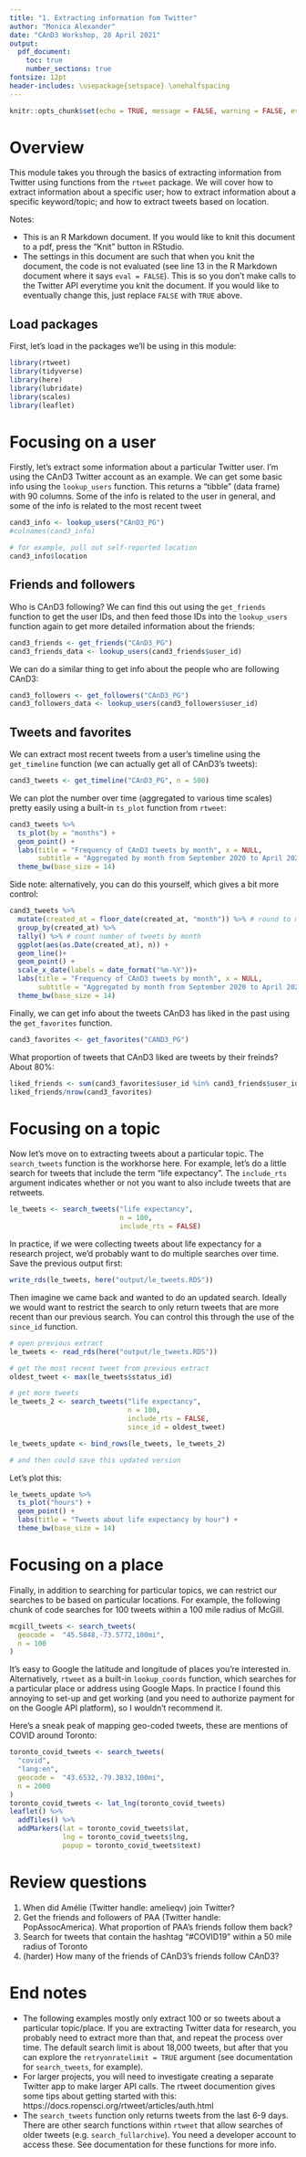 ```yaml
---
title: "1. Extracting information fom Twitter"
author: "Monica Alexander"
date: "CAnD3 Workshop, 28 April 2021"
output: 
  pdf_document:
    toc: true
    number_sections: true
fontsize: 12pt
header-includes: \usepackage{setspace} \onehalfspacing
---
```


```r
knitr::opts_chunk$set(echo = TRUE, message = FALSE, warning = FALSE, eval = FALSE)
```

# Overview

This module takes you through the basics of extracting information from Twitter using functions from the `rtweet` package. We will cover how to extract information about a specific user; how to extract information about a specific keyword/topic; and how to extract tweets based on location. 

Notes:

- This is an R Markdown document. If you would like to knit this document to a pdf, press the "Knit" button in RStudio. 
- The settings in this document are such that when you knit the document, the code is not evaluated (see line 13 in the R Markdown document where it says `eval = FALSE`). This is so you don't make calls to the Twitter API everytime you knit the document. If you would like to eventually change this, just replace `FALSE` with `TRUE` above. 


## Load packages

First, let's load in the packages we'll be using in this module:

```r
library(rtweet)
library(tidyverse)
library(here)
library(lubridate)
library(scales)
library(leaflet)
```

# Focusing on a user

Firstly, let's extract some information about a particular Twitter user. I'm using the CAnD3 Twitter account as an example. We can get some basic info using the `lookup_users` function. This returns a "tibble" (data frame) with 90 columns. Some of the info is related to the user in general, and some of the info is related to the most recent tweet


```r
cand3_info <- lookup_users("CAnD3_PG")
#colnames(cand3_info)

# for example, pull out self-reported location
cand3_info$location
```

## Friends and followers

Who is CAnD3 following? We can find this out using the `get_friends` function to get the user IDs, and then feed those IDs into the `lookup_users` function again to get more detailed information about the friends:

```r
cand3_friends <- get_friends("CAnD3_PG")
cand3_friends_data <- lookup_users(cand3_friends$user_id)
```

We can do a similar thing to get info about the people who are following CAnD3:

```r
cand3_followers <- get_followers("CAnD3_PG")
cand3_followers_data <- lookup_users(cand3_followers$user_id)
```

## Tweets and favorites

We can extract most recent tweets from a user's timeline using the `get_timeline` function (we can actually get all of CAnD3's tweets):

```r
cand3_tweets <- get_timeline("CAnD3_PG", n = 500)
```

We can plot the number over time (aggregated to various time scales) pretty easily using a built-in `ts_plot` function from `rtweet`:

```r
cand3_tweets %>% 
  ts_plot(by = "months") + 
  geom_point() + 
  labs(title = "Frequency of CAnD3 tweets by month", x = NULL,
       subtitle = "Aggregated by month from September 2020 to April 2021")+
  theme_bw(base_size = 14)
```

Side note: alternatively, you can do this yourself, which gives a bit more control:

```r
cand3_tweets %>% 
  mutate(created_at = floor_date(created_at, "month")) %>% # round to month
  group_by(created_at) %>% 
  tally() %>% # count number of tweets by month
  ggplot(aes(as.Date(created_at), n)) + 
  geom_line()+
  geom_point() + 
  scale_x_date(labels = date_format("%m-%Y"))+
  labs(title = "Frequency of CAnD3 tweets by month", x = NULL,
       subtitle = "Aggregated by month from September 2020 to April 2021")+
  theme_bw(base_size = 14)
``` 

Finally, we can get info about the tweets CAnD3 has liked in the past using the `get_favorites` function. 


```r
cand3_favorites <- get_favorites("CAND3_PG")
```

What proportion of tweets that CAnD3 liked are tweets by their freinds? About 80%:

```r
liked_friends <- sum(cand3_favorites$user_id %in% cand3_friends$user_id)
liked_friends/nrow(cand3_favorites)
```


# Focusing on a topic

Now let's move on to extracting tweets about a particular topic. The `search_tweets` function is the workhorse here. For example, let's do a little search for tweets that include the term "life expectancy". The `include_rts` argument indicates whether or not you want to also include tweets that are retweets. 

```r
le_tweets <- search_tweets("life expectancy", 
                           n = 100, 
                           include_rts = FALSE)
```

In practice, if we were collecting tweets about life expectancy for a research project, we'd probably want to do multiple searches over time. Save the previous output first:

```r
write_rds(le_tweets, here("output/le_tweets.RDS"))
```

Then imagine we came back and wanted to do an updated search. Ideally we would want to restrict the search to only return tweets that are more recent than our previous search. You can control this through the use of the `since_id` function. 
```r

# open previous extract
le_tweets <- read_rds(here("output/le_tweets.RDS"))

# get the most recent tweet from previous extract
oldest_tweet <- max(le_tweets$status_id)

# get more tweets
le_tweets_2 <- search_tweets("life expectancy", 
                             n = 100, 
                             include_rts = FALSE,
                             since_id = oldest_tweet)

le_tweets_update <- bind_rows(le_tweets, le_tweets_2)

# and then could save this updated version

```

Let's plot this: 

```r
le_tweets_update %>% 
  ts_plot("hours") + 
  geom_point() + 
  labs(title = "Tweets about life expectancy by hour") + 
  theme_bw(base_size = 14)
```

# Focusing on a place

Finally, in addition to searching for particular topics, we can restrict our searches to be based on particular locations. For example, the following chunk of code searches for 100 tweets within a 100 mile radius of McGill. 

```r
mcgill_tweets <- search_tweets(
  geocode =  "45.5048,-73.5772,100mi",
  n = 100
)
```

It's easy to Google the latitude and longitude of places you're interested in. Alternatively, `rtweet` as a built-in `lookup_coords` function, which searches for a particular place or address using Google Maps. In practice I found this annoying to set-up and get working (and you need to authorize payment for on the Google API platform), so I wouldn't recommend it. 

Here's a sneak peak of mapping geo-coded tweets, these are mentions of COVID around Toronto:

```r
toronto_covid_tweets <- search_tweets(
  "covid",
  "lang:en",
  geocode =  "43.6532,-79.3832,100mi",
  n = 2000
)
toronto_covid_tweets <- lat_lng(toronto_covid_tweets)
leaflet() %>% 
  addTiles() %>% 
  addMarkers(lat = toronto_covid_tweets$lat,
             lng = toronto_covid_tweets$lng, 
             popup = toronto_covid_tweets$text)
```



# Review questions

1. When did Amélie (Twitter handle: amelieqv) join Twitter?
2. Get the friends and followers of PAA (Twitter handle: PopAssocAmerica). What proportion of PAA's friends follow them back?
3. Search for tweets that contain the hashtag "#COVID19" within a 50 mile radius of Toronto
4. (harder) How many of the friends of CAnD3's friends follow CAnD3?

# End notes

- The following examples mostly only extract 100 or so tweets about a particular topic/place. If you are extracting Twitter data for research, you probably need to extract more than that, and repeat the process over time. The default search limit is about 18,000 tweets, but after that you can explore the `retryonratelimit = TRUE` argument (see documentation for `search_tweets`, for example). 
- For larger projects, you will need to investigate creating a separate Twitter app to make larger API calls. The rtweet documention gives some tips about getting started with this: https://docs.ropensci.org/rtweet/articles/auth.html
- The `search_tweets` function only returns tweets from the last 6-9 days. There are other search functions within `rtweet` that allow searches of older tweets (e.g. `search_fullarchive`). You need a developer account to access these. See documentation for these functions for more info. 



